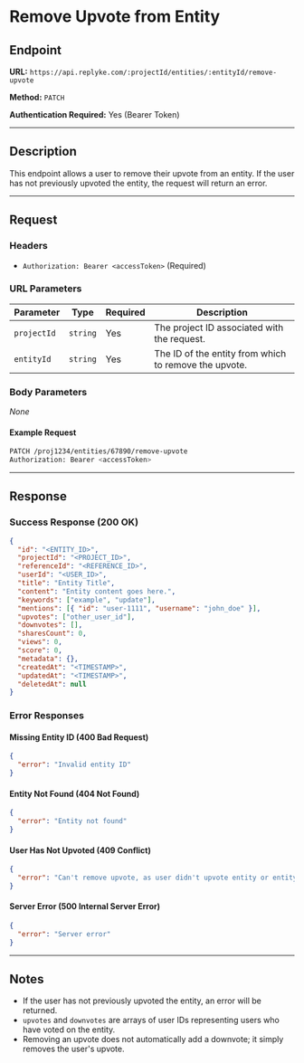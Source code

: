
# Remove Upvote from Entity

## Endpoint

**URL:** `https://api.replyke.com/:projectId/entities/:entityId/remove-upvote`

**Method:** `PATCH`

**Authentication Required:** Yes (Bearer Token)

----------

## Description

This endpoint allows a user to remove their upvote from an entity. If the user has not previously upvoted the entity, the request will return an error.

----------

## Request

### Headers

-   `Authorization: Bearer <accessToken>` (Required)

### URL Parameters

| Parameter    | Type     | Required | Description |
|-------------|----------|----------|-------------|
| `projectId` | `string` | Yes      | The project ID associated with the request. |
| `entityId`  | `string` | Yes      | The ID of the entity from which to remove the upvote. |

### Body Parameters

_None_

#### Example Request

```sh
PATCH /proj1234/entities/67890/remove-upvote
Authorization: Bearer <accessToken>
```

----------

## Response

### Success Response (200 OK)

```json
{
  "id": "<ENTITY_ID>",
  "projectId": "<PROJECT_ID>",
  "referenceId": "<REFERENCE_ID>",
  "userId": "<USER_ID>",
  "title": "Entity Title",
  "content": "Entity content goes here.",
  "keywords": ["example", "update"],
  "mentions": [{ "id": "user-1111", "username": "john_doe" }],
  "upvotes": ["other_user_id"],
  "downvotes": [],
  "sharesCount": 0,
  "views": 0,
  "score": 0,
  "metadata": {},
  "createdAt": "<TIMESTAMP>",
  "updatedAt": "<TIMESTAMP>",
  "deletedAt": null
}
```

### Error Responses

#### Missing Entity ID (400 Bad Request)

```json
{
  "error": "Invalid entity ID"
}
```

#### Entity Not Found (404 Not Found)

```json
{
  "error": "Entity not found"
}
```

#### User Has Not Upvoted (409 Conflict)

```json
{
  "error": "Can't remove upvote, as user didn't upvote entity or entity not found"
}
```

#### Server Error (500 Internal Server Error)

```json
{
  "error": "Server error"
}
```

----------

## Notes

-   If the user has not previously upvoted the entity, an error will be returned.
-   `upvotes` and `downvotes` are arrays of user IDs representing users who have voted on the entity.
-   Removing an upvote does not automatically add a downvote; it simply removes the user's upvote.